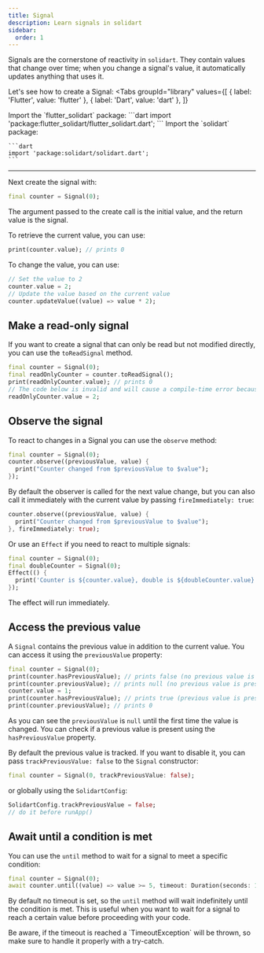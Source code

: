 ```yaml
---
title: Signal
description: Learn signals in solidart
sidebar:
  order: 1
---
```


Signals are the cornerstone of reactivity in `solidart`. They contain values that change over time; when you change a signal's value, it automatically updates anything that uses it.

Let's see how to create a Signal:
<Tabs
  groupId="library"
  values={[
    { label: 'Flutter', value: 'flutter' },
    { label: 'Dart', value: 'dart' },
  ]}
>
 <TabItem label="flutter">
    Import the `flutter_solidart` package:
    ```dart
    import 'package:flutter_solidart/flutter_solidart.dart';
    ```
  </TabItem>
  <TabItem label="dart">
    Import the `solidart` package:

    ```dart
    import 'package:solidart/solidart.dart';
    ```
  </TabItem>
</Tabs>

---

Next create the signal with:

```dart
final counter = Signal(0);
````

The argument passed to the create call is the initial value, and the return value is the signal.

To retrieve the current value, you can use:
```dart
print(counter.value); // prints 0
```

To change the value, you can use:
```dart
// Set the value to 2
counter.value = 2;
// Update the value based on the current value
counter.updateValue((value) => value * 2);
```

## Make a read-only signal

If you want to create a signal that can only be read but not modified directly, you can use the `toReadSignal` method.

```dart
final counter = Signal(0);
final readOnlyCounter = counter.toReadSignal();
print(readOnlyCounter.value); // prints 0
// The code below is invalid and will cause a compile-time error because no setter is present
readOnlyCounter.value = 2;
```

## Observe the signal

To react to changes in a Signal you can use the `observe` method:
```dart {2-4}
final counter = Signal(0);
counter.observe((previousValue, value) {
  print("Counter changed from $previousValue to $value");
});
```

By default the observer is called for the next value change, but you can also call it immediately with the current value by passing `fireImmediately: true`:
```dart {3}
counter.observe((previousValue, value) {
  print("Counter changed from $previousValue to $value");
}, fireImmediately: true);
```

Or use an `Effect` if you need to react to multiple signals:
```dart {3-5}
final counter = Signal(0);
final doubleCounter = Signal(0);
Effect(() {
  print('Counter is ${counter.value}, double is ${doubleCounter.value}');
});
```

The effect will run immediately.

## Access the previous value

A `Signal` contains the previous value in addition to the current value. You can access it using the `previousValue` property:
```dart
final counter = Signal(0);
print(counter.hasPreviousValue); // prints false (no previous value is present)
print(counter.previousValue); // prints null (no previous value is present)
counter.value = 1;
print(counter.hasPreviousValue); // prints true (previous value is present)
print(counter.previousValue); // prints 0
```

As you can see the `previousValue` is `null` until the first time the value is changed.
You can check if a previous value is present using the `hasPreviousValue` property.

By default the previous value is tracked.
If you want to disable it, you can pass `trackPreviousValue: false` to the `Signal` constructor:
```dart
final counter = Signal(0, trackPreviousValue: false);
```

or globally using the `SolidartConfig`:
```dart
SolidartConfig.trackPreviousValue = false;
// do it before runApp()
```

## Await until a condition is met

You can use the `until` method to wait for a signal to meet a specific condition:
```dart
final counter = Signal(0);
await counter.until((value) => value >= 5, timeout: Duration(seconds: 10));
```

By default no timeout is set, so the `until` method will wait indefinitely until the condition is met.
This is useful when you want to wait for a signal to reach a certain value before proceeding with your code.

<Aside type="danger">
Be aware, if the timeout is reached a `TimeoutException` will be thrown, so make sure to handle it properly with a try-catch.
</Aside>
